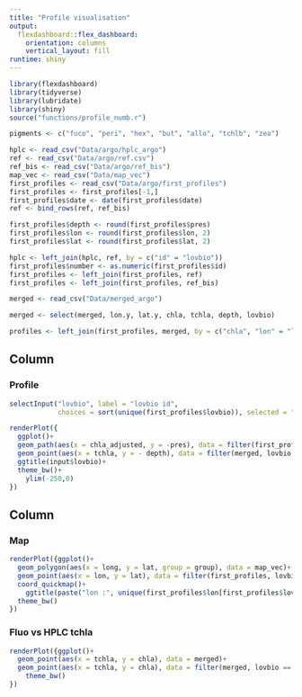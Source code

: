 ```yaml
---
title: "Profile visualisation"
output: 
  flexdashboard::flex_dashboard:
    orientation: columns
    vertical_layout: fill
runtime: shiny
---
```


```r


library(flexdashboard)
library(tidyverse)
library(lubridate)
library(shiny)
source("functions/profile_numb.r")

pigments <- c("fuco", "peri", "hex", "but", "allo", "tchlb", "zea")

hplc <- read_csv("Data/argo/hplc_argo")
ref <- read_csv("Data/argo/ref.csv")
ref_bis <- read_csv("Data/argo/ref_bis")
map_vec <- read_csv("Data/map_vec")
first_profiles <- read_csv("Data/argo/first_profiles")
first_profiles <- first_profiles[-1,]
first_profiles$date <- date(first_profiles$date)
ref <- bind_rows(ref, ref_bis)

first_profiles$depth <- round(first_profiles$pres)
first_profiles$lon <- round(first_profiles$lon, 2)
first_profiles$lat <- round(first_profiles$lat, 2)

hplc <- left_join(hplc, ref, by = c("id" = "lovbio"))
first_profiles$number <- as.numeric(first_profiles$id)
first_profiles <- left_join(first_profiles, ref)
first_profiles <- left_join(first_profiles, ref_bis)

merged <- read_csv("Data/merged_argo")

merged <- select(merged, lon.y, lat.y, chla, tchla, depth, lovbio)

profiles <- left_join(first_profiles, merged, by = c("chla", "lon" = "lon.y", "lat" = "lat.y", "depth"))
```


Column {data-width=500}
-----------------------------------------------------------------------

### Profile

```r
selectInput("lovbio", label = "lovbio id",
            choices = sort(unique(first_profiles$lovbio)), selected = "lovbio012b")

renderPlot({
  ggplot()+
  geom_path(aes(x = chla_adjusted, y = -pres), data = filter(first_profiles, lovbio == input$lovbio), colour = "limegreen", size = 1.1)+
  geom_point(aes(x = tchla, y = - depth), data = filter(merged, lovbio == input$lovbio), colour = "Red")+
  ggtitle(input$lovbio)+
  theme_bw()+
    ylim(-250,0)
})
```

Column {data-width=350}
-----------------------------------------------------------------------

### Map

```r

renderPlot({ggplot()+
  geom_polygon(aes(x = long, y = lat, group = group), data = map_vec)+
  geom_point(aes(x = lon, y = lat), data = filter(first_profiles, lovbio == input$lovbio), colour = "Red", size = 3)+
  coord_quickmap()+
    ggtitle(paste("lon :", unique(first_profiles$lon[first_profiles$lovbio == input$lovbio]), "; lat :", unique(first_profiles$lat[first_profiles$lovbio == input$lovbio]), "; date :", unique(first_profiles$date[first_profiles$lovbio == input$lovbio]),  sep = " "))+
  theme_bw()
})
```

### Fluo vs HPLC tchla

```r
renderPlot({ggplot()+
  geom_point(aes(x = tchla, y = chla), data = merged)+
  geom_point(aes(x = tchla, y = chla), data = filter(merged, lovbio == input$lovbio), colour = "Red", size = 3)+
    theme_bw()
})
```

